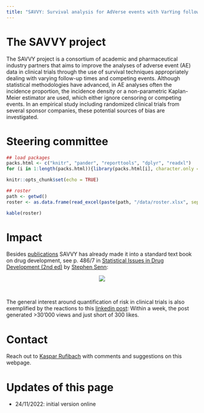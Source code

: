 ```yaml
---
title: "SAVVY: Survival analysis for AdVerse events with VarYing follow-up times"
---
```


# The SAVVY project

The SAVVY project is a consortium of academic and pharmaceutical industry partners that aims to improve the analyses of adverse event (AE) data in clinical trials through the use of survival techniques appropriately dealing with varying follow-up times and competing events. Although statistical methodologies have advanced, in AE analyses often the incidence proportion, the incidence density or a non-parametric Kaplan-Meier estimator are used, which either ignore censoring or competing events. In an empirical study including randomized clinical trials from several sponsor companies, these potential sources of bias are investigated.

# Steering committee

```r
## load packages
packs.html <- c("knitr", "pander", "reporttools", "dplyr", "readxl")
for (i in 1:length(packs.html)){library(packs.html[i], character.only = TRUE)}

knitr::opts_chunk$set(echo = TRUE)

## roster   
path <- getwd()
roster <- as.data.frame(read_excel(paste(path, "/data/roster.xlsx", sep = ""), col_types = NULL))
```

```r
kable(roster)
```

# Impact

Besides [publications](publications.html) SAVVY has already made it into a standard text book on drug development, see p. 486/7 in [Statistical Issues in Drug Development (2nd ed)](http://www.senns.uk/SIDD.html) by [Stephen Senn](https://www.senns.uk/):

<center>![](senn.jpg)</center>

<br>

The general interest around quantification of risk in clinical trials is also exemplified by the reactions to this [linkedin post](https://www.linkedin.com/posts/kasparrufibach_biostatistics-timetoevent-safety-activity-6997583241654206464-Bh1y?utm_source=share&utm_medium=member_desktop): Within a week, the post generated >30'000 views and just short of 300 likes.

# Contact

Reach out to [Kaspar Rufibach](mailto:kaspar.rufibach@roche.com) with comments and suggestions on this webpage.

# Updates of this page

- 24/11/2022: initial version online